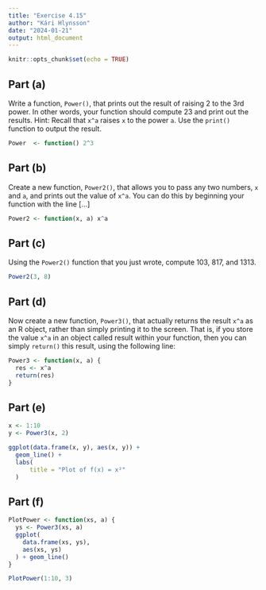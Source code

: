 ```yaml
---
title: "Exercise 4.15"
author: "Kári Hlynsson"
date: "2024-01-21"
output: html_document
---
```


```r
knitr::opts_chunk$set(echo = TRUE)
```

## Part (a)

Write a function, `Power()`, that prints out the result of raising 2 to the 3rd power. In other words, your function should compute 23 and print out the results. Hint: Recall that `x^a` raises `x` to the power `a`. Use the `print()` function to output the result.

```r
Power  <- function() 2^3
```

## Part (b)

Create a new function, `Power2()`, that allows you to pass any two numbers, `x` and `a`, and prints out the value of `x^a`. You can do this by beginning your function with the line [...]

```r
Power2 <- function(x, a) x^a
```

## Part (c)

Using the `Power2()` function that you just wrote, compute 103, 817, and 1313.

```r
Power2(3, 8)
```

## Part (d)

Now create a new function, `Power3()`, that actually returns the result `x^a` as an R object, rather than simply printing it to the screen. That is, if you store the value `x^a` in an object called result within your function, then you can simply `return()` this result, using the following line:

```r
Power3 <- function(x, a) {
  res <- x^a
  return(res)
}
```

## Part (e)

```r
x <- 1:10
y <- Power3(x, 2)

ggplot(data.frame(x, y), aes(x, y)) +
  geom_line() +
  labs(
      title = "Plot of f(x) = x²"
  )
```

## Part (f)

```r
PlotPower <- function(xs, a) {
  ys <- Power3(xs, a)
  ggplot(
    data.frame(xs, ys),
    aes(xs, ys)
  ) + geom_line()
}

PlotPower(1:10, 3)
```

## 

